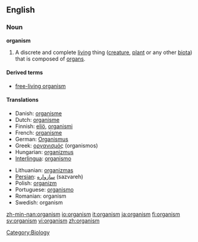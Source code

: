 ==English==

===Noun===
'''organism'''

# A discrete and complete [[living]] thing ([[creature]], [[plant]] or any other [[biota]]) that is composed of [[organ]]s.

====Derived terms====
*[[free-living organism]]

====Translations====
{{top}}
*Danish: [[organisme]] {{c}}
*Dutch: [[organisme]] {{n}}
*Finnish: [[eliö]], [[organismi]]
*French: [[organisme]] {{m}}
*German: [[Organismus]] {{m}}
*Greek: [[οργανισμός]] (organismos) {{m}}
*Hungarian: [[organizmus]]
*[[Interlingua]]: [[organismo]]
{{mid}}
*Lithuanian: [[organizmas]] {{m}}
*[[Persian]]: [[سازواره]] (sazvareh)
*Polish: [[organizm]] {{m}}
*Portuguese: [[organismo]] {{m}}
*Romanian: organism {{n}}
*Swedish: organism {{c}}
{{bottom}}

[[Category:Biology]]

[[zh-min-nan:organism]]
[[io:organism]]
[[it:organism]]
[[ja:organism]]
[[fi:organism]]
[[sv:organism]]
[[vi:organism]]
[[zh:organism]]
